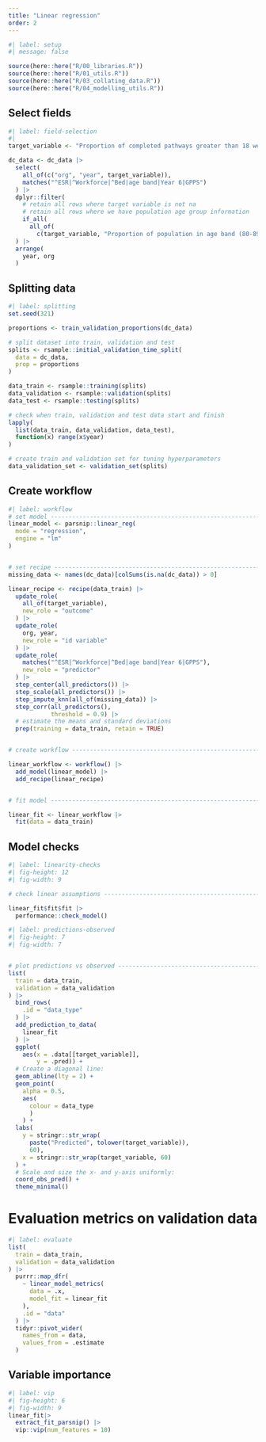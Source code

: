 ```yaml
---
title: "Linear regression"
order: 2
---
```


```r
#| label: setup
#| message: false

source(here::here("R/00_libraries.R"))
source(here::here("R/01_utils.R"))
source(here::here("R/03_collating_data.R"))
source(here::here("R/04_modelling_utils.R"))
```


## Select fields

```r
#| label: field-selection
#| 
target_variable <- "Proportion of completed pathways greater than 18 weeks from referral (admitted)"

dc_data <- dc_data |> 
  select(
    all_of(c("org", "year", target_variable)),
    matches("^ESR|^Workforce|^Bed|age band|Year 6|GPPS")
  ) |> 
  dplyr::filter(
    # retain all rows where target variable is not na
    # retain all rows where we have population age group information
    if_all(
      all_of(
        c(target_variable, "Proportion of population in age band (80-89)")), ~ !is.na(.))
  ) |> 
  arrange(
    year, org
  )
```

## Splitting data

```r
#| label: splitting
set.seed(321)

proportions <- train_validation_proportions(dc_data)

# split dataset into train, validation and test
splits <- rsample::initial_validation_time_split(
  data = dc_data,
  prop = proportions
)

data_train <- rsample::training(splits)
data_validation <- rsample::validation(splits)
data_test <- rsample::testing(splits)

# check when train, validation and test data start and finish
lapply(
  list(data_train, data_validation, data_test),
  function(x) range(x$year)
)

# create train and validation set for tuning hyperparameters
data_validation_set <- validation_set(splits)

```

## Create workflow

```r
#| label: workflow
# set model ---------------------------------------------------------------
linear_model <- parsnip::linear_reg(
  mode = "regression",
  engine = "lm"
)


# set recipe --------------------------------------------------------------
missing_data <- names(dc_data)[colSums(is.na(dc_data)) > 0]

linear_recipe <- recipe(data_train) |> 
  update_role(
    all_of(target_variable),
    new_role = "outcome"
  ) |> 
  update_role(
    org, year,
    new_role = "id variable"
  ) |> 
  update_role(
    matches("^ESR|^Workforce|^Bed|age band|Year 6|GPPS"),
    new_role = "predictor"
  ) |> 
  step_center(all_predictors()) |> 
  step_scale(all_predictors()) |> 
  step_impute_knn(all_of(missing_data)) |> 
  step_corr(all_predictors(),
            threshold = 0.9) |> 
  # estimate the means and standard deviations
  prep(training = data_train, retain = TRUE)


# create workflow ---------------------------------------------------------

linear_workflow <- workflow() |> 
  add_model(linear_model) |> 
  add_recipe(linear_recipe)


# fit model ---------------------------------------------------------------

linear_fit <- linear_workflow |> 
  fit(data = data_train)
```

## Model checks

```r
#| label: linearity-checks
#| fig-height: 12
#| fig-width: 9

# check linear assumptions ------------------------------------------------

linear_fit$fit$fit |> 
  performance::check_model()

```

```r
#| label: predictions-observed
#| fig-height: 7
#| fig-width: 7


# plot predictions vs observed --------------------------------------------
list(
  train = data_train,
  validation = data_validation
) |> 
  bind_rows(
    .id = "data_type"
  ) |> 
  add_prediction_to_data(
    linear_fit
  ) |> 
  ggplot(
    aes(x = .data[[target_variable]], 
        y = .pred)) + 
  # Create a diagonal line:
  geom_abline(lty = 2) + 
  geom_point(
    alpha = 0.5,
    aes(
      colour = data_type
      )
    ) + 
  labs(
    y = stringr::str_wrap(
      paste("Predicted", tolower(target_variable)),
      60),
    x = stringr::str_wrap(target_variable, 60)
  ) +
  # Scale and size the x- and y-axis uniformly:
  coord_obs_pred() +
  theme_minimal()

```


# Evaluation metrics on validation data

```r
#| label: evaluate
list(
  train = data_train,
  validation = data_validation
) |> 
  purrr::map_dfr(
    ~ linear_model_metrics(
      data = .x,
      model_fit = linear_fit
    ),
    .id = "data"
  ) |> 
  tidyr::pivot_wider(
    names_from = data,
    values_from = .estimate
  )
```


## Variable importance

```r
#| label: vip
#| fig-height: 6
#| fig-width: 9
linear_fit|> 
  extract_fit_parsnip() |> 
  vip::vip(num_features = 10)

```

